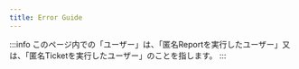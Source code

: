 ---
title: Error Guide
---

:::info
このページ内での「ユーザー」は、「匿名Reportを実行したユーザー」又は、「匿名Ticketを実行したユーザー」のことを指します。
:::